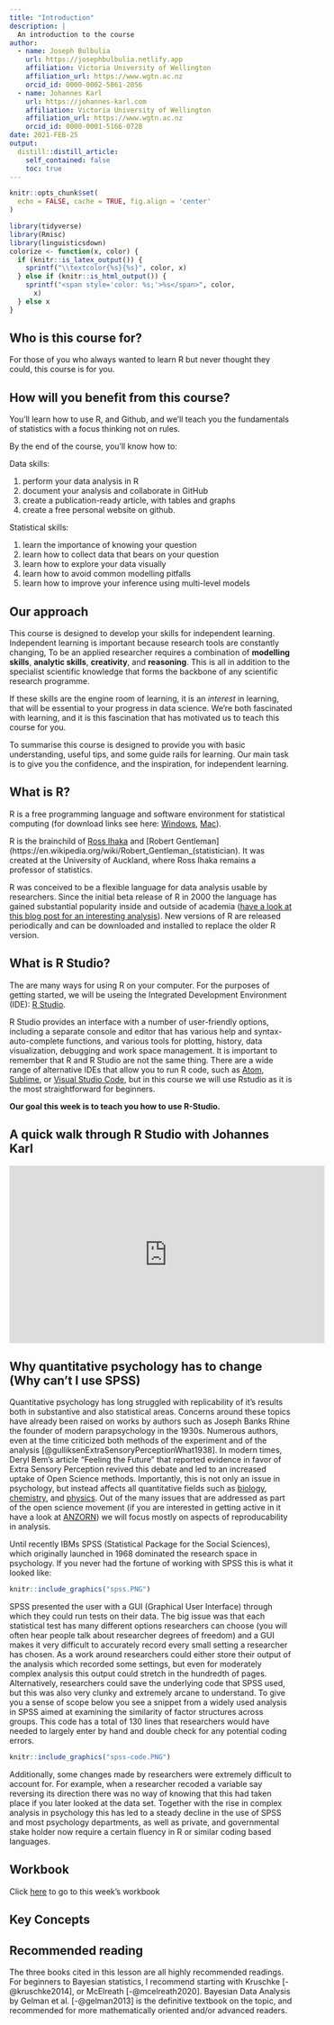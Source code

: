 ```yaml
---
title: "Introduction"
description: |
  An introduction to the course
author:
  - name: Joseph Bulbulia
    url: https://josephbulbulia.netlify.app
    affiliation: Victoria University of Wellington
    affiliation_url: https://www.wgtn.ac.nz
    orcid_id: 0000-0002-5861-2056
  - name: Johannes Karl 
    url: https://johannes-karl.com
    affiliation: Victoria University of Wellington
    affiliation_url: https://www.wgtn.ac.nz
    orcid_id: 0000-0001-5166-0728
date: 2021-FEB-25
output:
  distill::distill_article:
    self_contained: false
    toc: true
---
```




```r
knitr::opts_chunk$set(
  echo = FALSE, cache = TRUE, fig.align = 'center'
)
```

```r
library(tidyverse)
library(Rmisc)
library(linguisticsdown)
colorize <- function(x, color) {
  if (knitr::is_latex_output()) {
    sprintf("\\textcolor{%s}{%s}", color, x)
  } else if (knitr::is_html_output()) {
    sprintf("<span style='color: %s;'>%s</span>", color, 
      x)
  } else x
}
```

##  Who is this course for? 

For those of you who always wanted to learn R but never thought they could, this course is for you. 


## How will you benefit from this course?

You'll learn how to use R, and Github, and we'll teach you the fundamentals of statistics with a focus thinking not on rules. 

By the end of the course, you'll know how to:

Data skills:

 1. perform your data analysis in R
 2. document your analysis and collaborate in GitHub
 3. create a publication-ready article, with tables and graphs
 4. create a free personal website on github.
 
 Statistical skills:
 
 1. learn the importance of knowing your question
 2. learn how to collect data that bears on your question
 3. learn how to explore your data visually
 4. learn how to avoid common modelling pitfalls
 5. learn how to improve your inference using multi-level models 


## Our approach


This course is designed to develop your skills for independent learning.  Independent learning is important because research tools are constantly changing, To be an applied researcher requires a combination of **modelling skills**, **analytic skills**, **creativity**, and **reasoning**.  This is all in addition to the specialist scientific knowledge that forms the backbone of any scientific research programme.  

If these skills are the engine room of learning, it is an *interest* in learning, that will be essential to your progress in data science. We're both fascinated with learning, and it is this fascination that has motivated us to teach this course for you.  

To summarise this course is designed to provide you with basic understanding, useful tips, and some guide rails for learning. Our main task is to give you the confidence, and the inspiration, for independent learning.

## What is R? 

R is a free programming language and software environment for statistical computing (for download links see here: [Windows](https://cran.r-project.org/bin/windows/base/), [Mac](https://cran.r-project.org/bin/macosx/)). 

R is the brainchild of [Ross Ihaka](https://www.stat.auckland.ac.nz/~ihaka/) and [Robert Gentleman](https://en.wikipedia.org/wiki/Robert_Gentleman_(statistician). It was created at the University of Auckland, where Ross Ihaka remains a professor of statistics.


R was conceived to be a flexible language for data analysis usable by researchers. Since the initial beta release of R in  2000 the language has gained substantial popularity inside and outside of academia ([have a look at this blog post for an interesting analysis](https://stackoverflow.blog/2017/10/10/impressive-growth-r/)). New versions of R are released periodically and can be downloaded and installed to replace the older R version. 

## What is R Studio?

The are many ways for using R on your computer. For the purposes of getting started, we will be useing the Integrated Development Environment (IDE): [R Studio](https://rstudio.com/). 

R Studio provides an interface with a number of user-friendly options, including a separate console and editor that has various help and syntax-auto-complete functions, and various tools for plotting, history, data visualization, debugging and work space management. It is important to remember that R and R Studio are not the same thing. There are a wide range of alternative IDEs that allow you to run R code, such as [Atom](https://atom.io/), [Sublime](https://www.sublimetext.com/), or [Visual Studio Code](https://code.visualstudio.com/), but in this course we will use Rstudio as it is the most straightforward for beginners.

**Our goal this week is to teach you how to use R-Studio.**

## A quick walk through R Studio with Johannes Karl

<iframe width="560" height="315" src="https://www.youtube.com/embed/haYxa3vWA28" frameborder="0" allow="accelerometer; autoplay; clipboard-write; encrypted-media; gyroscope; picture-in-picture" allowfullscreen></iframe>

## Why quantitative psychology has to change (Why can't I use SPSS)

Quantitative psychology has long struggled with replicability of it's results both in substantive and also statistical areas. Concerns around these topics have already been raised on works by authors such as Joseph Banks Rhine the founder of modern parapsychology in the 1930s. Numerous authors, even at the time criticized both methods of the experiment and of the analysis [@gulliksenExtraSensoryPerceptionWhat1938]. In modern times, Deryl Bem's article "Feeling the Future" that reported evidence in favor of Extra Sensory Perception revived this debate and led to an increased uptake of Open Science methods. Importantly, this is not only an issue in psychology, but instead affects all quantitative fields such as [biology](https://journals.plos.org/plosbiology/article?id=10.1371/journal.pbio.3000246), [chemistry](https://www.fosteropenscience.eu/content/what-could-open-science-really-mean-chemistry), and [physics](https://ioppublishing.org/open-access-week-2019/open-science-and-open-physics/). Out of the many issues that are addressed as part of the open science movement (if you are interested in getting active in it have a look at [ANZORN](https://www.anzopenresearch.org/)) we will focus mostly on aspects of reproducability in analysis.  

Until recently IBMs SPSS (Statistical Package for the Social Sciences), which originally launched in 1968 dominated the research space in psychology. If you never had the fortune of working with SPSS this is what it looked like:


```r
knitr::include_graphics("spss.PNG")
```

SPSS presented the user with a GUI (Graphical User Interface) through which they could run tests on their data. The big issue was that each statistical test has many different options researchers can choose (you will often hear people talk about researcher degrees of freedom) and a GUI makes it very difficult to accurately record every small setting a researcher has chosen. As a work around researchers could either store their output of the analysis which recorded some settings, but even for moderately complex analysis this output could stretch in the hundredth of pages. Alternatively, researchers could save the underlying code that SPSS used, but this was also very clunky and extremely arcane to understand. To give you a sense of scope below you see a snippet from a widely used analysis in SPSS aimed at examining the similarity of factor structures across groups. This code has a total of 130 lines that researchers would have needed to largely enter by hand and double check for any potential coding errors.

```r
knitr::include_graphics("spss-code.PNG")
```



Additionally, some changes made by researchers were extremely difficult to account for. For example, when a researcher recoded a variable say reversing its direction there was no way of knowing that this had taken place if you later looked at the data set. Together with the rise in complex analysis in psychology this has led to a steady decline in the use of SPSS and most psychology departments, as well as private, and governmental stake holder now require a certain fluency in R or similar coding based languages.

<!-- ## Slide deck -->

<!-- Click [here](slides_1.html) to go to the slide deck. -->

<!-- ```{r embed-xaringan, layout="l-body-outset"} -->
<!-- xaringanExtra::embed_xaringan(url = "slides.html", ratio = "4:3") -->
<!-- ``` -->

## Workbook

Click [here](workbook_1.html) to go to this week's workbook


## Key Concepts


## Recommended reading

The three books cited in this lesson are all highly recommended readings. For beginners to Bayesian statistics, I recommend starting with Kruschke [-@kruschke2014], or McElreath [-@mcelreath2020]. Bayesian Data Analysis by Gelman et al. [-@gelman2013] is the definitive textbook on the topic, and recommended for more mathematically oriented and/or advanced readers.




